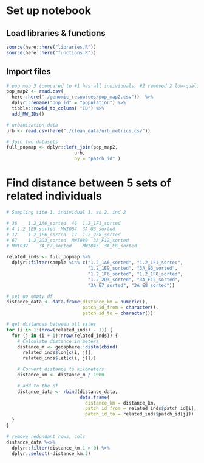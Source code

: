 # Set up notebook
## Load libraries & functions
```r
source(here::here("libraries.R"))
source(here::here("functions.R"))
```

## Import files
```r
# pop map 3 (compared to #1 has all individuals; #2 removed 2 low-quality individuals; #3 removed 5 individuals that were related to 5 others)
pop_map2 <- read.csv(
  here::here("./genomic_resources/pop_map2.csv"))  %>%
  dplyr::rename("pop_id" = "population") %>%
  tibble::rowid_to_column( "ID") %>%
  add_MW_IDs()

# urbanization data
urb <- read.csv(here("./clean_data/urb_metrics.csv")) 

# Join two datasets
full_popmap <- dplyr::left_join(pop_map2,
                         urb,
                         by = "patch_id" )
```

# Find distance between 5 sets of related individuals
```r
# Sampling site 1, individual 1, ss 2, ind 2

# 36	1.2_1A6_sorted	46	1.2_1F1_sorted
# 4	1.2_1E9_sorted	MWI004	3A_G3_sorted
# 17	1.2_1F6_sorted	17	1.2_2F8_sorted
# 67	1.2_2D3_sorted	MWI080	3A_F12_sorted
# MWI037	3A_E7_sorted	MWI045	3A_E8_sorted

related_inds <- full_popmap %>%
  dplyr::filter(sample %in% c("1.2_1A6_sorted", "1.2_1F1_sorted",
                              "1.2_1E9_sorted", "3A_G3_sorted",
                              "1.2_1F6_sorted", "1.2_1F8_sorted",
                              "1.2_2D3_sorted", "3A_F12_sorted",
                              "3A_E7_sorted", "3A_E8_sorted"))

# set up empty df
distance_data <- data.frame(distance_km = numeric(), 
                            patch_id_from = character(),
                            patch_id_to = character())

# get distances between all sites
for (i in 1:(nrow(related_inds) - 1)) {
  for (j in (i + 1):nrow(related_inds)) {
    # Calculate distance in meters
    distance_m <- geosphere::distm(cbind(
      related_inds$lon[c(i, j)],
      related_inds$lat[c(i, j)]))

    # Convert distance to kilometers
    distance_km <- distance_m / 1000

    # add to the df
    distance_data <- rbind(distance_data,
                           data.frame(
                             distance_km = distance_km,
                             patch_id_from = related_inds$patch_id[i],
                             patch_id_to = related_inds$patch_id[j]))
  }
}

# remove redundant rows, cols
distance_data %<>%
  dplyr::filter(distance_km.1 > 0) %>%
  dplyr::select(-distance_km.2)
```

